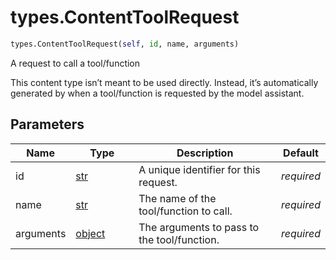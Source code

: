 # types.ContentToolRequest { #chatlas.types.ContentToolRequest }

```python
types.ContentToolRequest(self, id, name, arguments)
```

A request to call a tool/function

This content type isn't meant to be used directly. Instead, it's
automatically generated by [](`~chatlas.Chat`) when a tool/function is
requested by the model assistant.

## Parameters {.doc-section .doc-section-parameters}

| Name      | Type               | Description                                 | Default    |
|-----------|--------------------|---------------------------------------------|------------|
| id        | [str](`str`)       | A unique identifier for this request.       | _required_ |
| name      | [str](`str`)       | The name of the tool/function to call.      | _required_ |
| arguments | [object](`object`) | The arguments to pass to the tool/function. | _required_ |